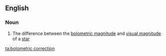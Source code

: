 ==English==

===Noun===
{{en-noun|head=[[bolometric]] [[correction]]}}

# {{context|astronomy}} The difference between the [[bolometric magnitude]] and [[visual magnitude]] of a [[star]]

[[ta:bolometric correction]]